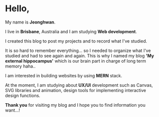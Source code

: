 #

#

#

#

#

# Hello,

My name is **Jeonghwan**.

I live in **Brisbane**, Australia and I am studying **Web development**.

I created this blog to post my projects and to record what I've studied.

It is so hard to remember everything... so I needed to organize what I've studied and had to see again and again. This is why I named my blog **'My external hippocampus'** which is our brain part in charge of long term memory haha..

I am interested in building websites by using **MERN** stack.

At the moment, I am studying about **UX/UI** development such as Canvas, SVG libraries and animation, design tools for implementing interactive design functions.

**Thank you** for visiting my blog and I hope you to find information you want...!
